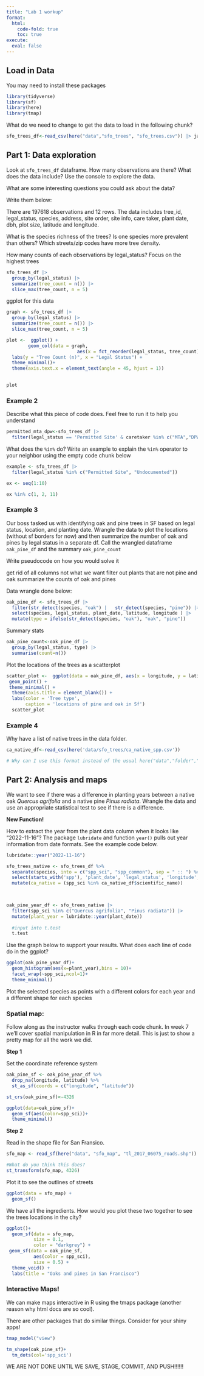 ```yaml
---
title: "Lab 1 workup"
format: 
  html:
    code-fold: true
    toc: true
execute:
  eval: false
---
```


## Load in Data

You may need to install these packages

```r
library(tidyverse)
library(sf)
library(here)
library(tmap)
```


What do we need to change to get the data to load in the following chunk?

```r
sfo_trees_df<-read_csv(here("data","sfo_trees", "sfo_trees.csv")) |> janitor::clean_names()
```

## Part 1: Data exploration

Look at `sfo_trees_df` dataframe. How many observations are there? What does the data include? Use the console to explore the data.

What are some interesting questions you could ask about the data?

Write them below:

There are 197618 observations and 12 rows. The data includes tree_id, legal_status, species, address, site order, site info, care taker, plant date, dbh, plot size, latitude and longitude. 

What is the species richness of the trees? Is one species more prevalent than others? Which streets/zip codes have more tree density. 






How many counts of each observations by legal_status? Focus on the highest trees

```r
sfo_trees_df |> 
  group_by(legal_status) |>
  summarize(tree_count = n()) |>
  slice_max(tree_count, n = 5)
```

ggplot for this data
```r

graph <- sfo_trees_df |> 
  group_by(legal_status) |>
  summarize(tree_count = n()) |>
  slice_max(tree_count, n = 5)

plot <-  ggplot() +
        geom_col(data = graph, 
                          aes(x = fct_reorder(legal_status, tree_count), y = tree_count)) +
  labs(y = "Tree Count (n)", x = "Legal Status") +
  theme_minimal()+
  theme(axis.text.x = element_text(angle = 45, hjust = 1))
                  

plot

```





### Example 2

Describe what this piece of code does. Feel free to run it to help you understand

```r
permitted_mta_dpw<-sfo_trees_df |> 
  filter(legal_status == 'Permitted Site' & caretaker %in% c("MTA","DPW"))
```


What does the `%in%` do? Write an example to explain the `%in%` operator to your neighbor using the empty code chunk below

```r
example <- sfo_trees_df |>
  filter(legal_status %in% c("Permitted Site", "Undocumented"))

ex <- seq(1:10)

ex %in% c(1, 2, 11)
```


### Example 3

Our boss tasked us with identifying oak and pine trees in SF based on legal status, location, and planting date. Wrangle the data to plot the locations (without sf borders for now) and then summarize the number of oak and pines by legal status in a separate df. Call the wrangled dataframe `oak_pine_df` and the summary `oak_pine_count`

Write pseudocode on how you would solve it

get rid of all columns not what we want
filter out plants that are not pine and oak 
summarize the counts of oak and pines




Data wrangle done below:


```r
oak_pine_df <- sfo_trees_df |>
  filter(str_detect(species, "oak") |   str_detect(species, "pine")) |>
  select(species, legal_status, plant_date, latitude, longitude ) |>
  mutate(type = ifelse(str_detect(species, "oak"), "oak", "pine"))
```


Summary stats

```r
oak_pine_count<-oak_pine_df |> 
  group_by(legal_status, type) |>
  summarise(count=n())
```



Plot the locations of the trees as a scatterplot

```r
scatter_plot <-  ggplot(data = oak_pine_df, aes(x = longitude, y = latitude, color = type))+
 geom_point() +
 theme_minimal() +
  theme(axis.title = element_blank()) +
  labs(color = 'Tree type', 
       caption = 'locations of pine and oak in Sf')
  scatter_plot  
```



### Example 4

Why have a list of native trees in the data folder.

```r
ca_native_df<-read_csv(here('data/sfo_trees/ca_native_spp.csv'))

# Why can I use this format instead of the usual here("data","folder","file")?
```


## Part 2: Analysis and maps

We want to see if there was a difference in planting years between a native oak *Quercus agrifolia* and a native pine *Pinus radiata*. Wrangle the data and use an appropriate statistical test to see if there is a difference.



**New Function!**

How to extract the year from the plant data column when it looks like "2022-11-16"? The package `lubridate` and function `year()` pulls out year information from date formats.  See the example code below.

```r
lubridate::year("2022-11-16")
```

```r



sfo_trees_native <- sfo_trees_df %>% 
  separate(species, into = c("spp_sci", "spp_common"), sep = " :: ") %>%
  select(starts_with('spp'), 'plant_date', 'legal_status', 'longitude', 'latitude') %>%
  mutate(ca_native = (spp_sci %in% ca_native_df$scientific_name))

  

```


```r
oak_pine_year_df <- sfo_trees_native |>
  filter(spp_sci %in% c("Quercus agrifolia", "Pinus radiata")) |>
  mutate(plant_year = lubridate::year(plant_date))
  
  #input into t.test
  t.test
```



Use the graph below to support your results. What does each line of code do in the ggplot?

```r
ggplot(oak_pine_year_df)+
  geom_histogram(aes(x=plant_year),bins = 10)+
  facet_wrap(~spp_sci,ncol=1)+
  theme_minimal()
```


Plot the selected species as points with a different colors for each year and a different shape for each species

### Spatial map:

Follow along as the instructor walks through each code chunk. In week 7 we'll cover spatial manipulation in R in far more detail. This is just to show a pretty map for all the work we did.

**Step 1**

Set the coordinate reference system

```r
oak_pine_sf <- oak_pine_year_df %>% 
  drop_na(longitude, latitude) %>% 
  st_as_sf(coords = c("longitude", "latitude"))

st_crs(oak_pine_sf)<-4326

ggplot(data=oak_pine_sf)+
  geom_sf(aes(color=spp_sci))+
  theme_minimal()
```


**Step 2**

Read in the shape file for San Fransico.

```r
sfo_map <- read_sf(here("data", "sfo_map", "tl_2017_06075_roads.shp"))

#What do you think this does?
st_transform(sfo_map, 4326)
```

Plot it to see the outlines of streets

```r
ggplot(data = sfo_map) +
  geom_sf()
```


We have all the ingredients. How would you plot these two together to see the trees locations in the city?

```r
ggplot()+
  geom_sf(data = sfo_map, 
          size = 0.1,
          color = "darkgrey") +
 geom_sf(data = oak_pine_sf, 
          aes(color = spp_sci),
          size = 0.5) +
  theme_void() +
  labs(title = "Oaks and pines in San Francisco")
```


### Interactive Maps!

We can make maps interactive in R using the tmaps package (another reason why html docs are so cool).

There are other packages that do similar things. Consider for your shiny apps!

```r
tmap_model("view")

tm_shape(oak_pine_sf)+
  tm_dots(col='spp_sci')
```



WE ARE NOT DONE UNTIL WE SAVE, STAGE, COMMIT, AND PUSH!!!!!!
